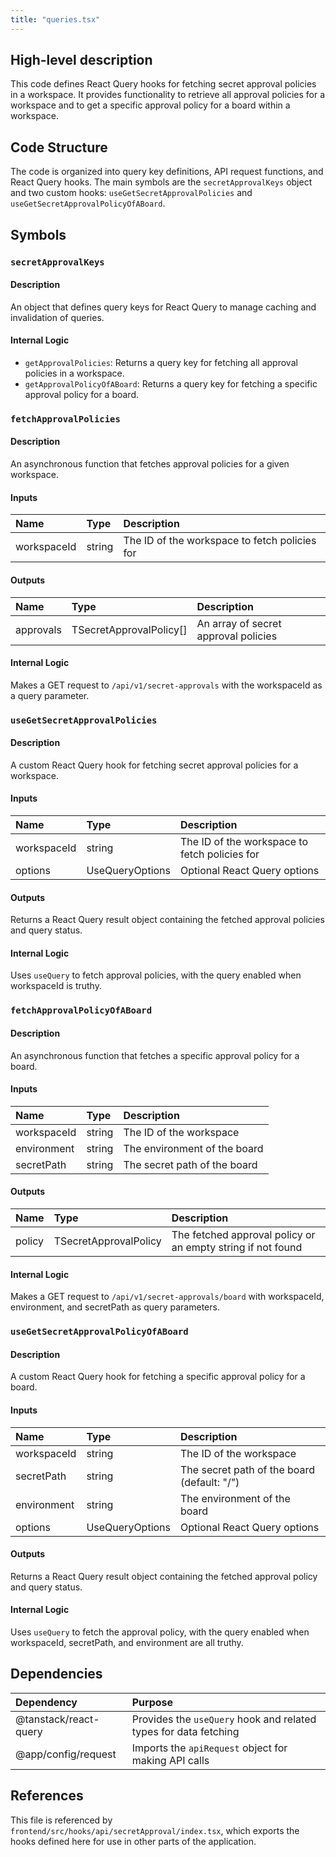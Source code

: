 ```yaml
---
title: "queries.tsx"
---
```


## High-level description
This code defines React Query hooks for fetching secret approval policies in a workspace. It provides functionality to retrieve all approval policies for a workspace and to get a specific approval policy for a board within a workspace.

## Code Structure
The code is organized into query key definitions, API request functions, and React Query hooks. The main symbols are the `secretApprovalKeys` object and two custom hooks: `useGetSecretApprovalPolicies` and `useGetSecretApprovalPolicyOfABoard`.

## Symbols

### `secretApprovalKeys`
#### Description
An object that defines query keys for React Query to manage caching and invalidation of queries.

#### Internal Logic
- `getApprovalPolicies`: Returns a query key for fetching all approval policies in a workspace.
- `getApprovalPolicyOfABoard`: Returns a query key for fetching a specific approval policy for a board.

### `fetchApprovalPolicies`
#### Description
An asynchronous function that fetches approval policies for a given workspace.

#### Inputs
| Name | Type | Description |
|:-----|:-----|:------------|
| workspaceId | string | The ID of the workspace to fetch policies for |

#### Outputs
| Name | Type | Description |
|:-----|:-----|:------------|
| approvals | TSecretApprovalPolicy[] | An array of secret approval policies |

#### Internal Logic
Makes a GET request to `/api/v1/secret-approvals` with the workspaceId as a query parameter.

### `useGetSecretApprovalPolicies`
#### Description
A custom React Query hook for fetching secret approval policies for a workspace.

#### Inputs
| Name | Type | Description |
|:-----|:-----|:------------|
| workspaceId | string | The ID of the workspace to fetch policies for |
| options | UseQueryOptions | Optional React Query options |

#### Outputs
Returns a React Query result object containing the fetched approval policies and query status.

#### Internal Logic
Uses `useQuery` to fetch approval policies, with the query enabled when workspaceId is truthy.

### `fetchApprovalPolicyOfABoard`
#### Description
An asynchronous function that fetches a specific approval policy for a board.

#### Inputs
| Name | Type | Description |
|:-----|:-----|:------------|
| workspaceId | string | The ID of the workspace |
| environment | string | The environment of the board |
| secretPath | string | The secret path of the board |

#### Outputs
| Name | Type | Description |
|:-----|:-----|:------------|
| policy | TSecretApprovalPolicy | The fetched approval policy or an empty string if not found |

#### Internal Logic
Makes a GET request to `/api/v1/secret-approvals/board` with workspaceId, environment, and secretPath as query parameters.

### `useGetSecretApprovalPolicyOfABoard`
#### Description
A custom React Query hook for fetching a specific approval policy for a board.

#### Inputs
| Name | Type | Description |
|:-----|:-----|:------------|
| workspaceId | string | The ID of the workspace |
| secretPath | string | The secret path of the board (default: "/") |
| environment | string | The environment of the board |
| options | UseQueryOptions | Optional React Query options |

#### Outputs
Returns a React Query result object containing the fetched approval policy and query status.

#### Internal Logic
Uses `useQuery` to fetch the approval policy, with the query enabled when workspaceId, secretPath, and environment are all truthy.

## Dependencies
| Dependency | Purpose |
|:-----------|:--------|
| @tanstack/react-query | Provides the `useQuery` hook and related types for data fetching |
| @app/config/request | Imports the `apiRequest` object for making API calls |

## References
This file is referenced by `frontend/src/hooks/api/secretApproval/index.tsx`, which exports the hooks defined here for use in other parts of the application.